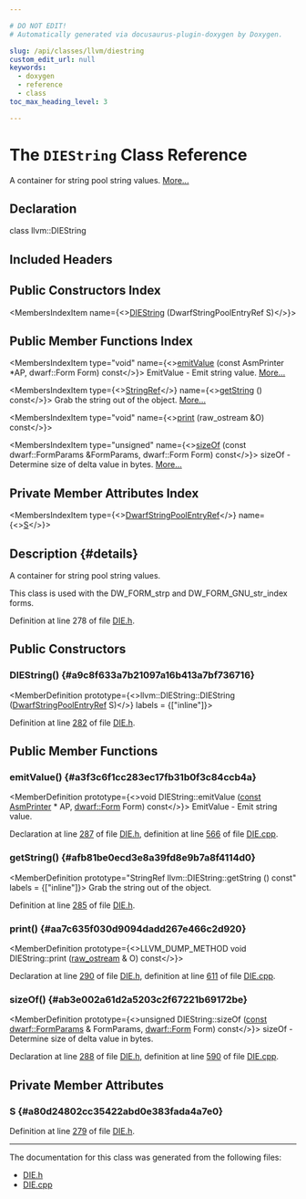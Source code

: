 ```yaml
---

# DO NOT EDIT!
# Automatically generated via docusaurus-plugin-doxygen by Doxygen.

slug: /api/classes/llvm/diestring
custom_edit_url: null
keywords:
  - doxygen
  - reference
  - class
toc_max_heading_level: 3

---
```





# The `DIEString` Class Reference

<DoxygenPage pluginConfig={pluginConfig}>

A container for string pool string values. <a href="#details">More...</a>

## Declaration

<CodeBlock>class llvm::DIEString</CodeBlock>

## Included Headers

<IncludesList>
<IncludesListItem
  filePath="llvm/CodeGen/DIE.h"
  permalink="/docs/api/files/include/include/llvm/include/llvm/codegen/die-h"
  isLocal="true" />
</IncludesList>

## Public Constructors Index

<MembersIndex>

<MembersIndexItem
  name={<><a href="#a9c8f633a7b21097a16b413a7bf736716">DIEString</a> (DwarfStringPoolEntryRef S)</>}>
</MembersIndexItem>

</MembersIndex>

## Public Member Functions Index

<MembersIndex>

<MembersIndexItem
  type="void"
  name={<><a href="#a3f3c6f1cc283ec17fb31b0f3c84ccb4a">emitValue</a> (const AsmPrinter &#42;AP, dwarf::Form Form) const</>}>
EmitValue - Emit string value. <a href="#a3f3c6f1cc283ec17fb31b0f3c84ccb4a">More...</a>
</MembersIndexItem>

<MembersIndexItem
  type={<><a href="/docs/api/classes/llvm/stringref">StringRef</a></>}
  name={<><a href="#afb81be0ecd3e8a39fd8e9b7a8f4114d0">getString</a> () const</>}>
Grab the string out of the object. <a href="#afb81be0ecd3e8a39fd8e9b7a8f4114d0">More...</a>
</MembersIndexItem>

<MembersIndexItem
  type="void"
  name={<><a href="#aa7c635f030d9094dadd267e466c2d920">print</a> (raw&#95;ostream &amp;O) const</>}>
</MembersIndexItem>

<MembersIndexItem
  type="unsigned"
  name={<><a href="#ab3e002a61d2a5203c2f67221b69172be">sizeOf</a> (const dwarf::FormParams &amp;FormParams, dwarf::Form Form) const</>}>
sizeOf - Determine size of delta value in bytes. <a href="#ab3e002a61d2a5203c2f67221b69172be">More...</a>
</MembersIndexItem>

</MembersIndex>

## Private Member Attributes Index

<MembersIndex>

<MembersIndexItem
  type={<><a href="/docs/api/classes/llvm/dwarfstringpoolentryref">DwarfStringPoolEntryRef</a></>}
  name={<><a href="#a80d24802cc35422abd0e383fada4a7e0">S</a></>}>
</MembersIndexItem>

</MembersIndex>

## Description {#details}

A container for string pool string values.

This class is used with the DW&#95;FORM&#95;strp and DW&#95;FORM&#95;GNU&#95;str&#95;index forms.

Definition at line 278 of file <a href="/docs/api/files/include/include/llvm/include/llvm/codegen/die-h">DIE.h</a>.

<SectionDefinition>

## Public Constructors

### DIEString() {#a9c8f633a7b21097a16b413a7bf736716}

<MemberDefinition
  prototype={<>llvm::DIEString::DIEString (<a href="/docs/api/classes/llvm/dwarfstringpoolentryref">DwarfStringPoolEntryRef</a> S)</>}
  labels = {["inline"]}>

Definition at line <a href="/docs/api/files/include/include/llvm/include/llvm/codegen/die-h/#l00282">282</a> of file <a href="/docs/api/files/include/include/llvm/include/llvm/codegen/die-h">DIE.h</a>.
</MemberDefinition>

</SectionDefinition>

<SectionDefinition>

## Public Member Functions

### emitValue() {#a3f3c6f1cc283ec17fb31b0f3c84ccb4a}

<MemberDefinition
  prototype={<>void DIEString::emitValue (<a href="/docs/api/files/lib/lib/target/lib/target/aarch64/aarch64promoteconstant-cpp/#a90f8350fecae261c25be85d38b451bff">const</a> <a href="/docs/api/classes/llvm/asmprinter">AsmPrinter</a> &#42; AP, <a href="/docs/api/namespaces/llvm/dwarf/#a6c06a10ffac779879f6b62a1a904517b">dwarf::Form</a> Form) const</>}>
EmitValue - Emit string value.

Declaration at line <a href="/docs/api/files/include/include/llvm/include/llvm/codegen/die-h/#l00287">287</a> of file <a href="/docs/api/files/include/include/llvm/include/llvm/codegen/die-h">DIE.h</a>, definition at line <a href="/docs/api/files/lib/lib/codegen/lib/codegen/asmprinter/die-cpp/#l00566">566</a> of file <a href="/docs/api/files/lib/lib/codegen/lib/codegen/asmprinter/die-cpp">DIE.cpp</a>.
</MemberDefinition>

### getString() {#afb81be0ecd3e8a39fd8e9b7a8f4114d0}

<MemberDefinition
  prototype="StringRef llvm::DIEString::getString () const"
  labels = {["inline"]}>
Grab the string out of the object.

Definition at line <a href="/docs/api/files/include/include/llvm/include/llvm/codegen/die-h/#l00285">285</a> of file <a href="/docs/api/files/include/include/llvm/include/llvm/codegen/die-h">DIE.h</a>.
</MemberDefinition>

### print() {#aa7c635f030d9094dadd267e466c2d920}

<MemberDefinition
  prototype={<>LLVM&#95;DUMP&#95;METHOD void DIEString::print (<a href="/docs/api/classes/llvm/raw-ostream">raw&#95;ostream</a> &amp; O) const</>}>

Declaration at line <a href="/docs/api/files/include/include/llvm/include/llvm/codegen/die-h/#l00290">290</a> of file <a href="/docs/api/files/include/include/llvm/include/llvm/codegen/die-h">DIE.h</a>, definition at line <a href="/docs/api/files/lib/lib/codegen/lib/codegen/asmprinter/die-cpp/#l00611">611</a> of file <a href="/docs/api/files/lib/lib/codegen/lib/codegen/asmprinter/die-cpp">DIE.cpp</a>.
</MemberDefinition>

### sizeOf() {#ab3e002a61d2a5203c2f67221b69172be}

<MemberDefinition
  prototype={<>unsigned DIEString::sizeOf (<a href="/docs/api/files/lib/lib/target/lib/target/aarch64/aarch64promoteconstant-cpp/#a90f8350fecae261c25be85d38b451bff">const</a> <a href="/docs/api/structs/llvm/dwarf/formparams">dwarf::FormParams</a> &amp; FormParams, <a href="/docs/api/namespaces/llvm/dwarf/#a6c06a10ffac779879f6b62a1a904517b">dwarf::Form</a> Form) const</>}>
sizeOf - Determine size of delta value in bytes.

Declaration at line <a href="/docs/api/files/include/include/llvm/include/llvm/codegen/die-h/#l00288">288</a> of file <a href="/docs/api/files/include/include/llvm/include/llvm/codegen/die-h">DIE.h</a>, definition at line <a href="/docs/api/files/lib/lib/codegen/lib/codegen/asmprinter/die-cpp/#l00590">590</a> of file <a href="/docs/api/files/lib/lib/codegen/lib/codegen/asmprinter/die-cpp">DIE.cpp</a>.
</MemberDefinition>

</SectionDefinition>

<SectionDefinition>

## Private Member Attributes

### S {#a80d24802cc35422abd0e383fada4a7e0}

<MemberDefinition
  prototype="DwarfStringPoolEntryRef llvm::DIEString::S">

Definition at line <a href="/docs/api/files/include/include/llvm/include/llvm/codegen/die-h/#l00279">279</a> of file <a href="/docs/api/files/include/include/llvm/include/llvm/codegen/die-h">DIE.h</a>.
</MemberDefinition>

</SectionDefinition>

<hr/>

The documentation for this class was generated from the following files:

<ul>
<li><a href="/docs/api/files/include/include/llvm/include/llvm/codegen/die-h">DIE.h</a></li>
<li><a href="/docs/api/files/lib/lib/codegen/lib/codegen/asmprinter/die-cpp">DIE.cpp</a></li>
</ul>

</DoxygenPage>
